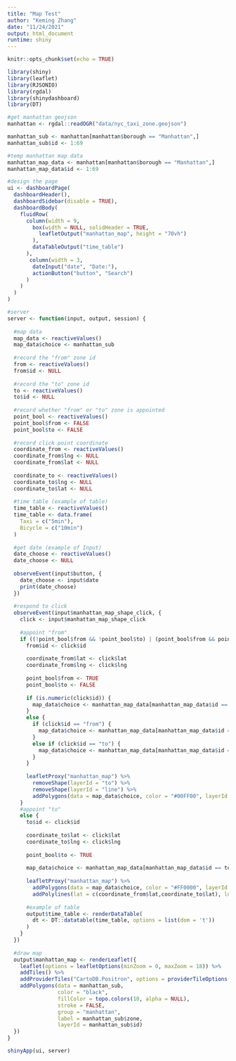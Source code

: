 ```yaml
---
title: "Map Test"
author: "Keming Zhang"
date: "11/24/2021"
output: html_document
runtime: shiny
---
```


```r
knitr::opts_chunk$set(echo = TRUE)

library(shiny)
library(leaflet)
library(RJSONIO)
library(rgdal)
library(shinydashboard)
library(DT)
```



```r
#get manhattan geojson
manhattan <- rgdal::readOGR("data/nyc_taxi_zone.geojson")

manhattan_sub <- manhattan[manhattan$borough == "Manhattan",] 
manhattan_sub$id <- 1:69
```

```r
#temp manhattan map data
manhattan_map_data <- manhattan[manhattan$borough == "Manhattan",]
manhattan_map_data$id <- 1:69
```


```r
#design the page
ui <- dashboardPage( 
  dashboardHeader(),
  dashboardSidebar(disable = TRUE),
  dashboardBody(
    fluidRow(
      column(width = 9,
        box(width = NULL, solidHeader = TRUE,
          leafletOutput("manhattan_map", height = "70vh")
        ),
        dataTableOutput("time_table")
      ),
       column(width = 3,
        dateInput("date", "Date:"),
        actionButton("button", "Search")
      )
    )
  )
)

#server
server <- function(input, output, session) {
  
  #map data
  map_data <- reactiveValues()
  map_data$choice <- manhattan_sub
  
  #record the "from" zone id
  from <- reactiveValues()
  from$id <- NULL
  
  #record the "to" zone id
  to <- reactiveValues()
  to$id <- NULL
  
  #record whether "from" or "to" zone is appointed
  point_bool <- reactiveValues()
  point_bool$from <- FALSE
  point_bool$to <- FALSE
  
  #record click point coordinate
  coordinate_from <- reactiveValues()
  coordinate_from$lng <- NULL
  coordinate_from$lat <- NULL
  
  coordinate_to <- reactiveValues()
  coordinate_to$lng <- NULL
  coordinate_to$lat <- NULL
  
  #time table (example of table)
  time_table <- reactiveValues()
  time_table <- data.frame(
    Taxi = c("5min"),
    Bicycle = c("10min")
  )
  
  #get date (example of Input)
  date_choose <- reactiveValues()
  date_choose <- NULL
  
  observeEvent(input$button, {
    date_choose <- input$date
    print(date_choose)
  })
  
  #respond to click
  observeEvent(input$manhattan_map_shape_click, {
    click <- input$manhattan_map_shape_click
    
    #appoint "from"
    if ((!point_bool$from && !point_bool$to) | (point_bool$from && point_bool$to)) {
      from$id <- click$id
      
      coordinate_from$lat <- click$lat
      coordinate_from$lng <- click$lng
      
      point_bool$from <- TRUE
      point_bool$to <- FALSE
      
      if (is.numeric(click$id)) {
        map_data$choice <- manhattan_map_data[manhattan_map_data$id == click$id,]
      }
      else {
        if (click$id == "from") {
          map_data$choice <- manhattan_map_data[manhattan_map_data$id == from$id,]
        }
        else if (click$id == "to") {
          map_data$choice <- manhattan_map_data[manhattan_map_data$id == to$id,]
        }
      }
      
      leafletProxy("manhattan_map") %>%
        removeShape(layerId = "to") %>%
        removeShape(layerId = "line") %>%
        addPolygons(data = map_data$choice, color = "#00FF00", layerId = "from")
    }
    #appoint "to"
    else {
      to$id <- click$id
      
      coordinate_to$lat <- click$lat
      coordinate_to$lng <- click$lng
      
      point_bool$to <- TRUE
      
      map_data$choice <- manhattan_map_data[manhattan_map_data$id == to$id,]
      
      leafletProxy("manhattan_map") %>% 
        addPolygons(data = map_data$choice, color = "#FF0000", layerId = "to") %>%
        addPolylines(lat = c(coordinate_from$lat,coordinate_to$lat), lng = c(coordinate_from$lng,coordinate_to$lng), layerId = "line")
      
      #example of table
      output$time_table <- renderDataTable(
        dt <- DT::datatable(time_table, options = list(dom = 't'))
      )
    }
  })
  
  #draw map
  output$manhattan_map <- renderLeaflet({
    leaflet(options = leafletOptions(minZoom = 0, maxZoom = 18)) %>%
    addTiles() %>%
    addProviderTiles("CartoDB.Positron", options = providerTileOptions(noWrap = TRUE)) %>% 
    addPolygons(data = manhattan_sub, 
                color = "black",
                fillColor = topo.colors(10, alpha = NULL), 
                stroke = FALSE, 
                group = "manhattan",
                label = manhattan_sub$zone,
                layerId = manhattan_sub$id) 
  })
}

shinyApp(ui, server)
```

